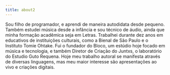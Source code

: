 ```yaml
---
title: about2
---
```


Sou filho de programador, e aprendi de maneira autodidata desde pequeno. Também estudei música desde a infância e sou técnico de áudio, ainda que minha formação acadêmica seja em Letras. Trabalhei durante dez anos em educativos de instituições culturais, como a Bienal de São Paulo e o Instituto Tomie Ohtake. Fui o fundador do Bloco, um estúdio hoje focado em música e tecnologia, e também Diretor de Criação do Juntxs, o laboratório do Estudio Guto Requena. Hoje meu trabalho autoral se manifesta através de diversas linguagens, mas meu maior interesse são apresentações ao vivo e criações digitais.
